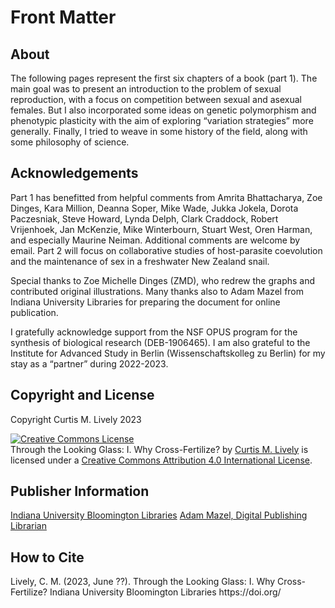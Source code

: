 # Front Matter {.unnumbered}

## About

The following pages represent the first six chapters of a book (part 1). The main goal was to present an introduction to the problem of sexual reproduction, with a focus on competition between sexual and asexual females. But I also incorporated some ideas on genetic polymorphism and phenotypic plasticity with the aim of exploring "variation strategies" more generally. Finally, I tried to weave in some history of the field, along with some philosophy of science.

## Acknowledgements

Part 1 has benefitted from helpful comments from Amrita Bhattacharya, Zoe Dinges, Kara Million, Deanna Soper, Mike Wade, Jukka Jokela, Dorota Paczesniak, Steve Howard, Lynda Delph, Clark Craddock, Robert Vrijenhoek, Jan McKenzie, Mike Winterbourn, Stuart West, Oren Harman, and especially Maurine Neiman. Additional comments are welcome by email. Part 2 will focus on collaborative studies of host-parasite coevolution and the maintenance of sex in a freshwater New Zealand snail.

Special thanks to Zoe Michelle Dinges (ZMD), who redrew the graphs and contributed original illustrations. Many thanks also to Adam Mazel from Indiana University Libraries for preparing the document for online publication.

I gratefully acknowledge support from the NSF OPUS program for the synthesis of biological research (DEB-1906465). I am also grateful to the Institute for Advanced Study in Berlin (Wissenschaftskolleg zu Berlin) for my stay as a "partner" during 2022-2023.

## Copyright and License

Copyright Curtis M. Lively 2023

<a rel="license" href="http://creativecommons.org/licenses/by/4.0/"><img alt="Creative Commons License" style="border-width:0" src="https://i.creativecommons.org/l/by/4.0/88x31.png" /></a><br /><span xmlns:dct="http://purl.org/dc/terms/" property="dct:title">Through the Looking Glass: I. Why Cross-Fertilize?</span> by <a xmlns:cc="http://creativecommons.org/ns#" href="https://iulibscholcomm.github.io/through-the-looking-glass/" property="cc:attributionName" rel="cc:attributionURL">Curtis M. Lively</a> is licensed under a <a rel="license" href="http://creativecommons.org/licenses/by/4.0/">Creative Commons Attribution 4.0 International License</a>.

## Publisher Information

[Indiana University Bloomington Libraries](https://libraries.indiana.edu/)
[Adam Mazel, Digital Publishing Librarian](https://libraries.indiana.edu/adam-mazel)

## How to Cite

Lively, C. M. (2023, June ??). Through the Looking Glass: I. Why Cross-Fertilize? Indiana University Bloomington Libraries https://doi.org/
